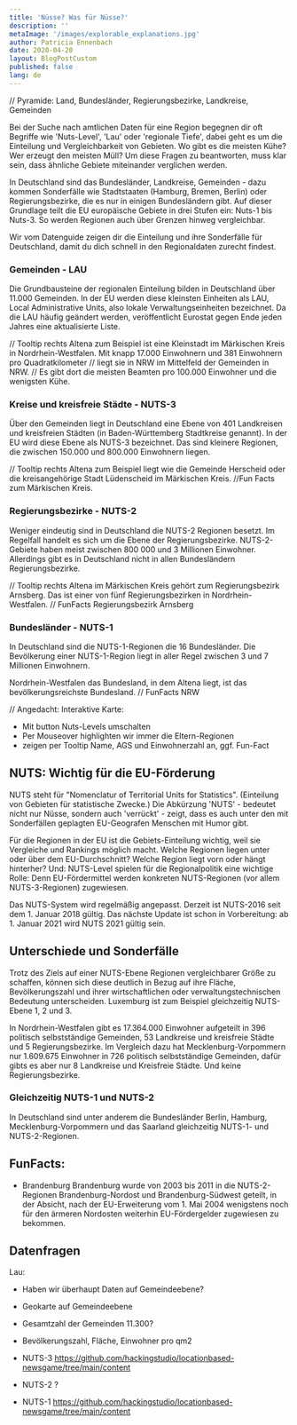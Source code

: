```yaml
---
title: 'Nüsse? Was für Nüsse?'
description: ''
metaImage: '/images/explorable_explanations.jpg'
author: Patricia Ennenbach
date: 2020-04-20
layout: BlogPostCustom
published: false
lang: de
---
```



<Container maxWidth="lg">
<BodyText>

// Pyramide: Land, Bundesländer, Regierungsbezirke, Landkreise, Gemeinden

Bei der Suche nach amtlichen Daten für eine Region begegnen dir oft Begriffe wie 'Nuts-Level', 'Lau' oder 'regionale Tiefe', dabei geht es um die Einteilung und Vergleichbarkeit von Gebieten. Wo gibt es die meisten Kühe? Wer erzeugt den meisten Müll? Um diese Fragen zu beantworten, muss klar sein, dass ähnliche Gebiete miteinander verglichen werden.

In Deutschland sind das Bundesländer, Landkreise, Gemeinden - dazu kommen Sonderfälle wie Stadtstaaten (Hamburg, Bremen, Berlin) oder Regierungsbezirke, die es nur in einigen Bundesländern gibt. Auf dieser Grundlage teilt die EU europäische Gebiete in drei Stufen ein: Nuts-1 bis Nuts-3. So werden Regionen auch über Grenzen hinweg vergleichbar.

Wir vom Datenguide zeigen dir die Einteilung und ihre Sonderfälle für Deutschland, damit du dich schnell in den Regionaldaten zurecht findest.

</BodyText>
</Container>

<ScrollyMap>

<ScrollyMapStep id="lau">

### Gemeinden - LAU

Die Grundbausteine der regionalen Einteilung bilden in Deutschland über 11.000 Gemeinden. In der EU werden diese kleinsten Einheiten als LAU, Local Administrative Units, also lokale Verwaltungseinheiten bezeichnet. Da die LAU häufig geändert werden, veröffentlicht Eurostat gegen Ende jeden Jahres eine aktualisierte Liste.

</ScrollyMapStep>

<ScrollyMapStep id="lau-local">
  // Tooltip rechts Altena zum Beispiel ist eine Kleinstadt im Märkischen Kreis
  in Nordrhein-Westfalen. Mit knapp 17.000 Einwohnern und 381 Einwohnern pro
  Quadratkilometer // liegt sie in NRW im Mittelfeld der Gemeinden in NRW. // Es
  gibt dort die meisten Beamten pro 100.000 Einwohner und die wenigsten Kühe.
</ScrollyMapStep>

<ScrollyMapStep id="nuts3">

### Kreise und kreisfreie Städte - NUTS-3

Über den Gemeinden liegt in Deutschland eine Ebene von 401 Landkreisen und kreisfreien Städten (in Baden-Württemberg Stadtkreise genannt). In der EU wird diese Ebene als NUTS-3 bezeichnet. Das sind kleinere Regionen, die zwischen 150.000 und 800.000 Einwohnern liegen.

</ScrollyMapStep>

<ScrollyMapStep id="nuts3-local">
  // Tooltip rechts Altena zum Beispiel liegt wie die Gemeinde Herscheid oder
  die kreisangehörige Stadt Lüdenscheid im Märkischen Kreis. //Fun Facts zum
  Märkischen Kreis.
</ScrollyMapStep>

<ScrollyMapStep id="nuts2">

### Regierungsbezirke - NUTS-2

Weniger eindeutig sind in Deutschland die NUTS-2
Regionen besetzt. Im Regelfall handelt es sich um die Ebene der
Regierungsbezirke. NUTS-2-Gebiete haben meist zwischen 800 000 und 3 Millionen
Einwohner. Allerdings gibt es in Deutschland nicht in allen Bundesländern
Regierungsbezirke.

</ScrollyMapStep>

<ScrollyMapStep id="nuts2-local">
  // Tooltip rechts Altena im Märkischen Kreis gehört zum Regierungsbezirk
  Arnsberg. Das ist einer von fünf Regierungsbezirken in Nordrhein-Westfalen. //
  FunFacts Regierungsbezirk Arnsberg
</ScrollyMapStep>

<ScrollyMapStep id="nuts1">

### Bundesländer - NUTS-1

In Deutschland sind die NUTS-1-Regionen die 16 Bundesländer. Die Bevölkerung
einer NUTS-1-Region liegt in aller Regel zwischen 3 und 7 Millionen
Einwohnern.

</ScrollyMapStep>

<ScrollyMapStep id="nuts1-local">
Nordrhein-Westfalen das Bundesland, in dem Altena liegt, ist das bevölkerungsreichste Bundesland. // FunFacts NRW
</ScrollyMapStep>
</ScrollyMap>

<Container maxWidth="lg">
<BodyText>

// Angedacht: Interaktive Karte:

- Mit button Nuts-Levels umschalten
- Per Mouseover highlighten wir immer die Eltern-Regionen
- zeigen per Tooltip Name, AGS und Einwohnerzahl an, ggf. Fun-Fact

## NUTS: Wichtig für die EU-Förderung

NUTS steht für "Nomenclatur of Territorial Units for Statistics". (Einteilung von Gebieten für statistische Zwecke.) Die Abkürzung 'NUTS' - bedeutet nicht nur Nüsse, sondern auch 'verrückt' - zeigt, dass es auch unter den mit Sonderfällen geplagten EU-Geografen Menschen mit Humor gibt.

Für die Regionen in der EU ist die Gebiets-Einteilung wichtig, weil sie Vergleiche und Rankings möglich macht. Welche Regionen liegen unter oder über dem EU-Durchschnitt? Welche Region liegt vorn oder hängt hinterher? Und: NUTS-Level spielen für die Regionalpolitik eine wichtige Rolle: Denn EU-Fördermittel werden konkreten NUTS-Regionen (vor allem NUTS-3-Regionen) zugewiesen.

Das NUTS-System wird regelmäßig angepasst. Derzeit ist NUTS-2016 seit dem 1. Januar 2018 gültig. Das nächste Update ist schon in Vorbereitung: ab 1. Januar 2021 wird NUTS 2021 gültig sein.

## Unterschiede und Sonderfälle

Trotz des Ziels auf einer NUTS-Ebene Regionen vergleichbarer Größe zu schaffen, können sich diese deutlich in Bezug auf ihre Fläche, Bevölkerungszahl und ihrer wirtschaftlichen oder verwaltungstechnischen Bedeutung unterscheiden. Luxemburg ist zum Beispiel gleichzeitig NUTS-Ebene 1, 2 und 3.

In Nordrhein-Westfalen gibt es 17.364.000 Einwohner aufgeteilt in 396 politisch selbstständige Gemeinden, 53 Landkreise und kreisfreie Städte und 5 Regierungsbezirke. Im Vergleich dazu hat Mecklenburg-Vorpommern nur 1.609.675 Einwohner in 726 politisch selbstständige Gemeinden, dafür gibts es aber nur 8 Landkreise und Kreisfreie Städte. Und keine Regierungsbezirke.

### Gleichzeitig NUTS-1 und NUTS-2

In Deutschland sind unter anderem die Bundesländer Berlin, Hamburg, Mecklenburg-Vorpommern und das Saarland gleichzeitig NUTS-1- und NUTS-2-Regionen.

## FunFacts:

- Brandenburg
  Brandenburg wurde von 2003 bis 2011 in die NUTS-2-Regionen Brandenburg-Nordost und Brandenburg-Südwest geteilt, in der Absicht, nach der EU-Erweiterung vom 1. Mai 2004 wenigstens noch für den ärmeren Nordosten weiterhin EU-Fördergelder zugewiesen zu bekommen.

## Datenfragen

Lau:

- Haben wir überhaupt Daten auf Gemeindeebene?
- Geokarte auf Gemeindeebene
- Gesamtzahl der Gemeinden 11.300?
- Bevölkerungszahl, Fläche, Einwohner pro qm2

- NUTS-3
  https://github.com/hackingstudio/locationbased-newsgame/tree/main/content

- NUTS-2
  ?

- NUTS-1
  https://github.com/hackingstudio/locationbased-newsgame/tree/main/content

<Grid container direction="row" justify="center" spacing={2}>
  <Grid item xs={12} sm={6}>
    <SimpleMap
      latitude={51.427}
      longitude={7.664}
      src="/geo/bundeslaender.json"
      width="100%"
      height="400px"
    />
  </Grid>

  <Grid item xs={12} sm={6}>
    <SimpleMap
      latitude={51.427}
      longitude={7.664}
      src="/geo/nrw_landkreise.json"
      width="100%"
      height="400px"
    />
  </Grid>
</Grid>

<Grid container direction="row" justify="center" spacing={2}>
  <Grid item xs={12} sm={6}>
    <SimpleMap
      latitude={51.427}
      longitude={7.664}
      src="/geo/nrw_gemeinden.json"
      width="100%"
      height="400px"
    />
  </Grid>
  <Grid item xs={12} sm={6}>
    <SimpleMap src="/geo/bundeslaender.json" width="100%" height="400px" />
  </Grid>
</Grid>

</BodyText>
</Container>
